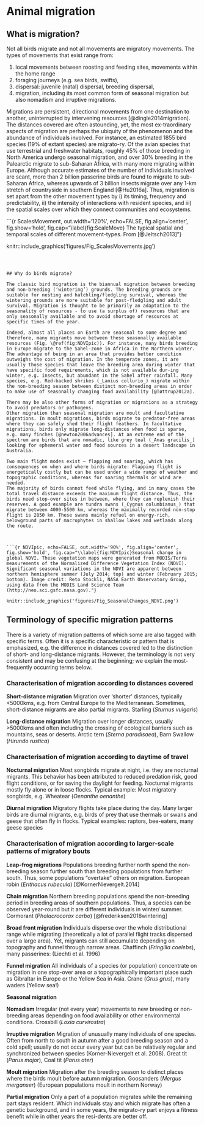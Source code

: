# Animal migration
## What is migration? 

Not all birds migrate and not all movements are migratory movements. The types of movements that exist range from:

1.	local movements between roosting and feeding sites, movements within the home range
2.	foraging journeys (e.g. sea birds, swifts),  
3.	dispersal: juvenile (natal) dispersal, breeding dispersal,  
4.	migration, including its most common form of seasonal migration but also nomadism and irruptive migrations.

Migrations are persistent, directional movements from one destination to another, uninterrupted by intervening resources [@dingle2014migration). The distances covered are often astounding, yet, the most ex-traordinary aspects of migration are perhaps the ubiquity of the phenomenon and the abundance of individuals involved. For instance, an estimated 1855 bird species (19% of extant species) are migrato-ry. Of the avian species that use terrestrial and freshwater habitats, roughly 45% of those breeding in North America undergo seasonal migration, and over 30% breeding in the Palearctic migrate to sub-Saharan Africa, with many more migrating within Europe. Although accurate estimates of the number of individuals involved are scant, more than 2 billion passerine birds are found to migrate to sub-Saharan Africa, whereas upwards of 3 billion insects migrate over any 1-km stretch of countryside in southern England [@Hu2016a]. Thus, migration is set apart from the other movement types by i) its timing, frequency and predictability, ii) the intensity of interactions with resident species, and iii) the spatial scales over which they connect communities and ecosystems. 


```{r ScalesMovement, out.width='120%', echo=FALSE, fig.align='center', fig.show='hold', fig.cap="\\label{fig:ScaleMove} The typical spatial and temporal scales of different movement-types. From [@Jeltsch2013]"}

knitr::include_graphics('figures/Fig_ScalesMovements.jpg')

```



## Why do birds migrate? 

The classic bird migration is the biannual migration between breeding and non-breeding (‘wintering’) grounds. The breeding grounds are suitable for nesting and hatchling/fledgling survival, whereas the wintering grounds are more suitable for post-fledgling and adult survival. Migration is thought to be primarily an adaptation to the seasonality of resources - to use (a surplus of) resources that are only seasonally available and to avoid shortage of resources at specific times of the year. 

Indeed, almost all places on Earth are seasonal to some degree and therefore, many migrants move between these seasonally available resources (Fig. \@ref(fig:NDVIpic)). For instance, many birds breeding in Europe migrate to the Sahel-zone in Africa in the Northern winter. The advantage of being in an area that provides better condition outweighs the cost of migration. In the temperate zones, it are usually those species that leave the breeding area during winter that have specific food requirements, which is not available dur-ing winter, e.g. insects, but abundant in the Sahel after rainfall. Many species, e.g. Red-backed shrikes (_Lanius collurio_) migrate within the non-breeding season between distinct non-breeding areas in order to make use of seasonally changing food availability [@Tøttrup2012a].  

There may be also other forms of migration or migrations as a strategy to avoid predators or pathogens. 
Other migration than seasonal migration are moult and facultative migrations. In moult migrations, birds migrate to predator-free areas where they can safely shed their flight feathers. In facultative migrations, birds only migrate long-distances when food is sparse, e.g. many finches [@newton2006advances]. At an extreme end of the spectrum are birds that are nomadic, like grey teal (_Anas gracilis_) looking for ephemeral water and food sources in a desert landscape in Australia.

Two main flight modes exist – flapping and soaring, which has consequences on when and where birds migrate: Flapping flight is energetically costly but can be used under a wide range of weather and topographic conditions, whereas for soaring thermals or wind are needed. 
The majority of birds cannot feed while flying, and in many cases the total travel distance exceeds the maximum flight distance. Thus, the birds need stop-over sites in between, where they can replenish their reserves. A good example are tundra swans (_Cygnus columbianus_) that migrate between 4000-5500 km, whereas the maximally recorded non-stop flight is 2850 km. These swans mainly refuel on energy-rich, belowground parts of macrophytes in shallow lakes and wetlands along the route.    

 

```{r NDVIpic, echo=FALSE, out.width='90%', fig.align='center', fig.show='hold', fig.cap="\\label{fig:NDVIpic}Seasonal change in global NDVI. These vegetation maps were generated from MODIS/Terra measurements of the Normalized Difference Vegetation Index (NDVI). Significant seasonal variations in the NDVI are apparent between northern hemisphere summer (July 2014; top) and winter (February 2015; bottom). Image credit: Reto Stockli, NASA Earth Observatory Group, using data from the MODIS Land Science Team (http://neo.sci.gsfc.nasa.gov)."}

knitr::include_graphics('figures/Fig_SeasonalChanges_NDVI.png')

```



## Terminology of specific migration patterns 

There is a variety of migration patterns of which some are also tagged with specific terms. Often it is a specific characteristic or pattern that is emphasized, e.g. the difference in distances covered led to the distinction of short- and long-distance migrants. However, the terminology is not very consistent and may be confusing at the beginning; we explain the most-frequently occurring terms below.  


### Characterisation of migration according to distances covered

**Short-distance migration** Migration over ‘shorter’ distances, typically <5000kms, e.g. from Central Europe to the Mediterranean. Sometimes, short-distance migrants are also partial migrants. Starling (_Sturnus vulgaris_)

**Long-distance migration** Migration over longer distances, usually >5000kms and often including the crossing of ecological barriers such as mountains, seas or deserts. Arctic tern (_Sterna paradisaea_), Barn Swallow (_Hirundo rustica_) 





### Characterisation of migration according to daytime of travel

**Nocturnal migration**	Most songbirds migrate at night, i.e. they are nocturnal migrants. This behavior has been attributed to reduced predation risk, good flight conditions, or for saving the daylight for feeding. Nocturnal migrants mostly fly alone or in loose flocks. Typical example: Most migratory songbirds, e.g. Wheatear (_Oenanthe oenanthe_)

**Diurnal migration**	Migratory flights take place during the day. Many larger birds are diurnal migrants, e.g. birds of prey that use thermals or swans and geese that often fly in flocks. Typical examples: raptors, bee-eaters, many geese species




### Characterisation of migration according to larger-scale patterns of migratory bouts

**Leap-frog migrations**	Populations breeding further north spend the non-breeding season further south than breeding populations from further south. Thus, some populations “overtake” others on migration.	European robin (_Erithacus rubecula_) [@KornerNievergelt.2014]

**Chain migration**	Northern breeding populations spend the non-breeding period in breeding areas of southern populations. Thus, a species can be observed year-round but it are different individuals in winter/ summer.	Cormorant (_Phalacrocorax carbo_) [@frederiksen2018wintering]


**Broad front migration**	Individuals disperse over the whole distributional range while migrating (theoretically a lot of parallel flight tracks dispersed over a large area). Yet, migrants can still accumulate depending on topography and funnel through narrow areas.	Chaffinch (_Fringilla coelebs_), many passerines: (Liechti et al. 1996)

**Funnel migration**	All individuals of a species (or population) concentrate on migration in one stop-over area or a topographically important place such as Gibraltar in Europe or the Yellow Sea in Asia.	Crane (_Grus grus_), many waders (Yellow sea!)


**Seasonal migration**

**Nomadism**	Irregular (not every year) movements to new breeding or non-breeding areas depending on food availability or other environmental conditions. Crossbill (_Loxia curvirostra_)

**Irruptive migration**	Migration of unusually many individuals of one species. Often from north to south in autumn after a good breeding season and a cold spell; usually do not occur every year but can be relatively regular and synchronized between species (Korner-Nievergelt et al. 2008). Great tit (_Parus major_), Coal tit (_Parus ater_)



**Moult migration**	Migration after the breeding season to distinct places where the birds moult before autumn migration.	Goosanders (_Mergus merganser_) (European populations moult in northern Norway)


**Partial migration**	Only a part of a population migrates while the remaining part stays resident. Which individuals stay and which migrate has often a genetic background, and in some years, the migrato-ry part enjoys a fitness benefit while in other years the resi-dents are better off.	



